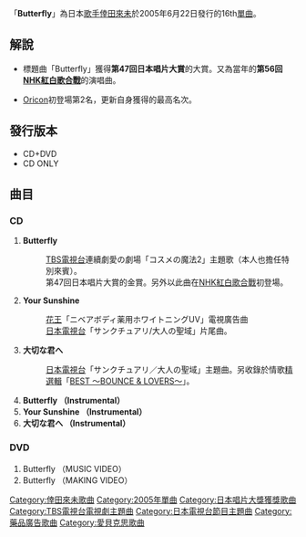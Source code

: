 {{unreferenced|time=2010-02-17T15:48:30+00:00}}
{{Infobox Single |
  Name        = Butterfly|
  Type        =  |
  Artist      = [[倖田來未|倖田來未]] |
  Cover       =Butterfly.PNG |
  Released    = 2005年6月22日 |
  Recorded    = |
  Genre       = [[J-POP|J-POP]] |
  Length      = |
  Label       = [[rhythm_zone|rhythm zone]] |
  Chart position     =*週間最高第2名（[[Oricon|Oricon]]）
* 2005年間排名85名（Oricon） |
  Certification      = *金唱片（日本唱片協會）|
  Last single  = [[Hot_Stuff_feat._KM-MARKIT|Hot Stuff feat. KM-MARKIT]]<br /> (2005年) |
  This single  = '''Butterfly'''<br /> (2005年) |
  Next single  = [[flower_(倖田來未單曲)|flower]] <br /> (2005年)|
}}
{{otheruses|butterfly}}
「'''Butterfly'''」為日本[[歌手|歌手]][[倖田來未|倖田來未]]於2005年6月22日發行的16th[[單曲|單曲]]。

== 解說 ==
* 標題曲「Butterfly」獲得'''第47回日本唱片大賞'''的大賞。又為當年的'''第56回[[NHK|NHK]][[紅白歌合戰|紅白歌合戰]]'''的演唱曲。

* [[Oricon|Oricon]]初登場第2名，更新自身獲得的最高名次。

== 發行版本 ==
* CD+DVD
* CD ONLY

== 曲目 ==
=== CD ===
# '''Butterfly''' 
#: [[TBS電視台|TBS電視台]]連續劇愛の劇場「コスメの魔法2」主題歌（本人也擔任特別來賓）。
#: 第47回日本唱片大賞的金賞。另外以此曲在[[NHK|NHK]][[紅白歌合戰|紅白歌合戰]]初登場。
# '''Your Sunshine''' 
#: [[花王|花王]]「ニベアボディ薬用ホワイトニングUV」電視廣告曲
#: [[日本電視台|日本電視台]]「サンクチュアリ/大人の聖域」片尾曲。 
# '''大切な君へ''' 
#: [[日本電視台|日本電視台]]「サンクチュアリ／大人の聖域」主題曲。另收錄於情歌[[精選輯|精選輯]]「[[BEST_〜BOUNCE_&_LOVERS〜|BEST 〜BOUNCE & LOVERS〜]]」。  
# '''Butterfly （Instrumental） '''
# '''Your Sunshine （Instrumental）'''
# '''大切な君へ （Instrumental）'''

=== DVD ===
# Butterfly （MUSIC VIDEO）
# Butterfly （MAKING VIDEO）
{{Wikinews|2005年日本レコード大賞に倖田來未さんの「Butterfly」}}
{{倖田來未}}
{{日本唱片大獎受獎}}

{{DEFAULTSORT:Butterfly}}
[[Category:倖田來未歌曲|Category:倖田來未歌曲]]
[[Category:2005年單曲|Category:2005年單曲]]
[[Category:日本唱片大獎獲獎歌曲|Category:日本唱片大獎獲獎歌曲]]
[[Category:TBS電視台電視劇主題曲|Category:TBS電視台電視劇主題曲]]
[[Category:日本電視台節目主題曲|Category:日本電視台節目主題曲]]
[[Category:藥品廣告歌曲|Category:藥品廣告歌曲]]
[[Category:愛貝克思歌曲|Category:愛貝克思歌曲]]